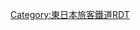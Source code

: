 {{Routemap|inline=<includeonly>yes</includeonly>|collapse=yes|title=伊東線|title-bg=#f68b1e|title-color=white|map=
\STR~~ ~~[[東海道線 (JR東日本)|東海道本線]]
STR\STR~~ ~~[[東海旅客鐵道|JR東海]]：[[東海道新幹線]]
BHF!~HUBaq\BHF!~HUBeq~~0.0~~JT21 '''[[熱海站|熱海]]'''
\STR\ABZgl\STR+r
\TUNNEL2\TUNNEL2\TUNNEL2
\STRr\BST\BHF~~1.2~~JT22 '''[[來宮站|來宮]]'''
\STRq\STRr\STR~~ ~~[[東海道本線]]
\\\TUNNEL1
\\\TUNNEL1~~ ~~不動隧道~~1795公尺
\\\BHF~~6.0~~JT23 '''[[伊豆多賀站|伊豆多賀]]'''
\\\TUNNEL1
\\\BHF~~8.7~~JT24 '''[[網代站|網代]]'''
\\\TUNNEL1~~ ~~新宇佐美隧道~~2941公尺
\\\BHF~~13.0~~JT25 '''[[宇佐美站|宇佐美]]'''
\\\BHF+GRZq~~16.9~~JT26 '''[[伊東站|伊東]]'''
\\\STR~~ ~~[[伊豆急行線]]
|bottom={{navbar|伊東線RDT}}
}}<noinclude>{{rdt intro|[[伊東線]]}}

[[Category:東日本旅客鐵道RDT]]
[[Category:伊東線| ]]

</noinclude>